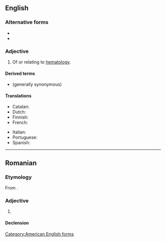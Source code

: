 {{also|hematològic}}
==English==

===Alternative forms===
* {{l|en|haematologic}}
* {{l|en|hæmatologic}}

===Adjective===
{{en-adj|-}}

# Of or relating to [[hematology]].

====Derived terms====
* {{l|en|hematological}} (generally synonymous)

====Translations====
{{trans-top|of or relating to hematology}}
* Catalan: {{t+|ca|hematològic}}
* Dutch: {{t+|nl|hematologisch}}
* Finnish: {{t|fi|hematologinen}}
* French: {{t+|fr|hématologique}}
{{trans-mid}}
* Italian: {{t+|it|ematologico}}
* Portuguese: {{t|pt|hematológico}}
* Spanish: {{t+|es|hematológico}}
{{trans-bottom}}

[[Category:American English forms]]

----

==Romanian==

===Etymology===
From {{bor|ro|fr|hématologique}}.

===Adjective===
{{ro-adj}}

# {{l|en|hematologic}}

====Declension====
{{ro-decl-adj}}